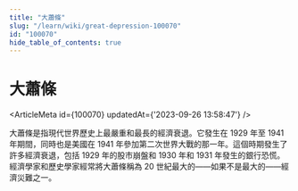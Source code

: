 ```yaml
---
title: "大蕭條"
slug: "/learn/wiki/great-depression-100070"
id: "100070"
hide_table_of_contents: true
---
```



# 大蕭條

<ArticleMeta id={100070} updatedAt={'2023-09-26 13:58:47'} />
<div className='border-solid border-b border-t-0 my-4 border-[var(--ifm-color-gray-300)]' />

大蕭條是指現代世界歷史上最嚴重和最長的經濟衰退。它發生在 1929 年至 1941 年期間，同時也是美國在 1941 年參加第二次世界大戰的那一年。這個時期發生了許多經濟衰退，包括 1929 年的股市崩盤和 1930 年和 1931 年發生的銀行恐慌。經濟學家和歷史學家經常將大蕭條稱為 20 世紀最大的——如果不是最大的——經濟災難之一。
